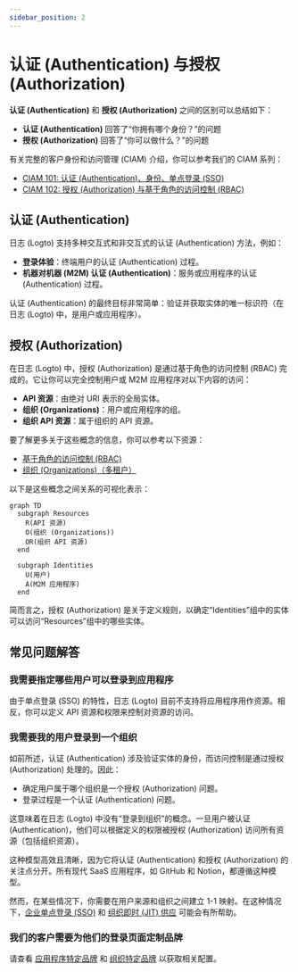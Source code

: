 ```yaml
---
sidebar_position: 2
---
```


# 认证 (Authentication) 与授权 (Authorization)

**认证 (Authentication)** 和 **授权 (Authorization)** 之间的区别可以总结如下：

- **认证 (Authentication)** 回答了“你拥有哪个身份？”的问题
- **授权 (Authorization)** 回答了“你可以做什么？”的问题

有关完整的客户身份和访问管理 (CIAM) 介绍，你可以参考我们的 CIAM 系列：

- [CIAM 101: 认证 (Authentication)、身份、单点登录 (SSO)](https://blog.logto.io/ciam-101-intro-authn-sso/)
- [CIAM 102: 授权 (Authorization) 与基于角色的访问控制 (RBAC)](https://blog.logto.io/ciam-102-authz-and-rbac/)

## 认证 (Authentication)

日志 (Logto) 支持多种交互式和非交互式的认证 (Authentication) 方法，例如：

- **登录体验**：终端用户的认证 (Authentication) 过程。
- **机器对机器 (M2M) 认证 (Authentication)**：服务或应用程序的认证 (Authentication) 过程。

认证 (Authentication) 的最终目标非常简单：验证并获取实体的唯一标识符（在日志 (Logto) 中，是用户或应用程序）。

## 授权 (Authorization)

在日志 (Logto) 中，授权 (Authorization) 是通过基于角色的访问控制 (RBAC) 完成的。它让你可以完全控制用户或 M2M 应用程序对以下内容的访问：

- **API 资源**：由绝对 URI 表示的全局实体。
- **组织 (Organizations)**：用户或应用程序的组。
- **组织 API 资源**：属于组织的 API 资源。

要了解更多关于这些概念的信息，你可以参考以下资源：

- [基于角色的访问控制 (RBAC)](/authorization/role-based-access-control)
- [组织 (Organizations)（多租户）](/organizations)

以下是这些概念之间关系的可视化表示：

```mermaid
graph TD
  subgraph Resources
    R(API 资源)
    O(组织 (Organizations))
    OR(组织 API 资源)
  end

  subgraph Identities
    U(用户)
    A(M2M 应用程序)
  end
```

简而言之，授权 (Authorization) 是关于定义规则，以确定“Identities”组中的实体可以访问“Resources”组中的哪些实体。

## 常见问题解答

### 我需要指定哪些用户可以登录到应用程序

由于单点登录 (SSO) 的特性，日志 (Logto) 目前不支持将应用程序用作资源。相反，你可以定义 API 资源和权限来控制对资源的访问。

### 我需要我的用户登录到一个组织

如前所述，认证 (Authentication) 涉及验证实体的身份，而访问控制是通过授权 (Authorization) 处理的。因此：

- 确定用户属于哪个组织是一个授权 (Authorization) 问题。
- 登录过程是一个认证 (Authentication) 问题。

这意味着在日志 (Logto) 中没有“登录到组织”的概念。一旦用户被认证 (Authentication)，他们可以根据定义的权限被授权 (Authorization) 访问所有资源（包括组织资源）。

这种模型高效且清晰，因为它将认证 (Authentication) 和授权 (Authorization) 的关注点分开。所有现代 SaaS 应用程序，如 GitHub 和 Notion，都遵循这种模型。

然而，在某些情况下，你需要在用户来源和组织之间建立 1-1 映射。在这种情况下，[企业单点登录 (SSO)](/end-user-flows/enterprise-sso) 和 [组织即时 (JIT) 供应](/organizations/just-in-time-provisioning) 可能会有所帮助。

### 我们的客户需要为他们的登录页面定制品牌

请查看 [应用程序特定品牌](/customization/match-your-brand/#app-specific-branding) 和 [组织特定品牌](/customization/match-your-brand/#organization-specific-branding) 以获取相关配置。
